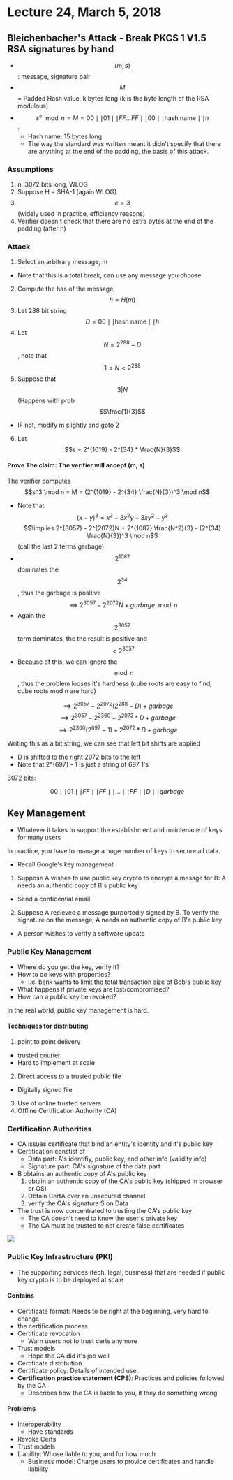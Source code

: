 # Lecture 24, March 5, 2018

## Bleichenbacher's Attack - Break PKCS 1 V1.5 RSA signatures by hand
- $$(m, s)$$: message, signature pair
- $$M$$ = Padded Hash value, k bytes long (k is the byte length of the RSA modulous)
- $$s^e \mod n = M = 00 \mid\mid 01 \mid\mid FF\ldots FF \mid\mid 00 \mid\mid \text{hash name} \mid\mid h$$:
  - Hash name: 15 bytes long
  - The way the standard was written meant it didn't specify that there are anything at the end of the padding, the basis of this attack.

### Assumptions

1. n: 3072 bits long, WLOG
2. Suppose H = SHA-1 (again WLOG)
3. $$e = 3$$ (widely used in practice, efficiency reasons)
4. Verifier doesn't check that there are no extra bytes at the end of the padding (after h)

### Attack

1. Select an arbitrary message, m
  - Note that this is a total break, can use any message you choose
2. Compute the has of the message, $$h = H(m)$$
3. Let 288 bit string $$D = 00 \mid\mid \text{hash name} \mid\mid h$$
4. Let $$N = 2^{288} - D$$, note that $$1 \le N < 2^{288}$$
5. Suppose that $$3 | N$$ (Happens with prob $$\frac{1}{3}$$
  - IF not, modify m slightly and goto 2
6. Let $$s = 2^{1019} - 2^{34} * \frac{N}{3}$$

#### Prove The claim: The verifier will accept (m, s)

The verifier computes $$s^3 \mod n = M = (2^{1019} - 2^{34} \frac{N}{3})^3 \mod n$$
- Note that $$(x - y)^3 = x^3 - 3x^2y + 3xy^2 - y^3$$
$$\implies 2^{3057} - 2^{2072}N + 2^{1087} \frac{N^2}{3} - (2^{34} \frac{N}{3})^3 \mod n$$ (call the last 2 terms garbage)
- $$2^{1087}$$ dominates the $$2^{34}$$, thus the garbage is positive
$$\implies 2^{3057} - 2^{2072} N + garbage \mod n$$
- Again the $$2^{3057}$$ term dominates, the the result is positive and $$< 2^{3057}$$
- Because of this, we can ignore the $$\mod n$$, thus the problem looses it's hardness (cube roots are easy to find, cube roots mod n are hard)

$$\implies 2^{3057} - 2^{2072} (2^{288} - D) + garbage$$
$$\implies 2^{3057} - 2^{2360} + 2^{2072} * D + garbage$$
$$\implies 2^{2360} (2^{697} - 1) + 2^{2072} * D + garbage$$

Writing this as a bit string, we can see that left bit shifts are applied
- D is shifted to the right 2072 bits to the left
- Note that 2^{697} - 1 is just a string of 697 1's

3072 bits:

$$00 \mid\mid 01 \mid\mid FF \mid\mid FF \mid\mid \ldots \mid\mid FF \mid\mid D \mid\mid garbage$$

## Key Management
- Whatever it takes to support the establishment and maintenace of keys for many users

In practice, you have to manage a huge number of keys to secure all data.
- Recall Google's key management

1. Suppose A wishes to use public key crypto to encrypt a mesage for B: A needs an authentic copy of B's public key
  - Send a confidential email
2. Suppose A recieved a message purportedly signed by B. To verify the signature on the message, A needs an authentic copy of B's public key
  - A person wishes to verify a software update

### Public Key Management
- Where do you get the key, verify it?
- How to do keys with properties?
  - I.e. bank wants to limit the total transaction size of Bob's public key
- What happens if private keys are lost/compromised?
- How can a public key be revoked?

In the real world, public key management is hard.

#### Techniques for distributing

1. point to point delivery
  - trusted courier
  - Hard to implement at scale
2. Direct access to a trusted public file
  - Digitally signed file
3. Use of online trusted servers
4. Offline Certification Authority (CA)

### Certification Authorities
- CA issues certificate that bind an entity's identity and it's public key
- Certification constist of
  - Data part: A's identifiy, public key, and other info (validity info)
  - Signature part: CA's signature of the data part
- B obtains an authentic copy of A's public key
  1. obtain an authentic copy of the CA's public key (shipped in browser or OS)
  2. Obtain CertA over an unsecured channel
  3. verify the CA's signature S on Data
- The trust is now concentrated to trusting the CA's public key
  - The CA doesn't need to know the user's private key
  - The CA must be trusted to not create false certificates

![](lesson24.jpg)

### Public Key Infrastructure (PKI)
- The supporting services (tech, legal, business) that are needed if public key crypto is to be deployed at scale

#### Contains
- Certificate format: Needs to be right at the beginning, very hard to change
- the certification process
- Certificate revocation
  - Warn users not to trust certs anymore
- Trust models
  - Hope the CA did it's job well
- Certificate distribution
- Certificate policy: Details of intended use
- **Certification practice statement (CPS)**: Practices and policies followed by the CA
  - Describes how the CA is liable to you, it they do something wrong

#### Problems
- Interoperability
  - Have standards
- Revoke Certs
- Trust models
- Liability: Whose liable to you, and for how much
  - Business model: Charge users to provide certificates and handle liability


